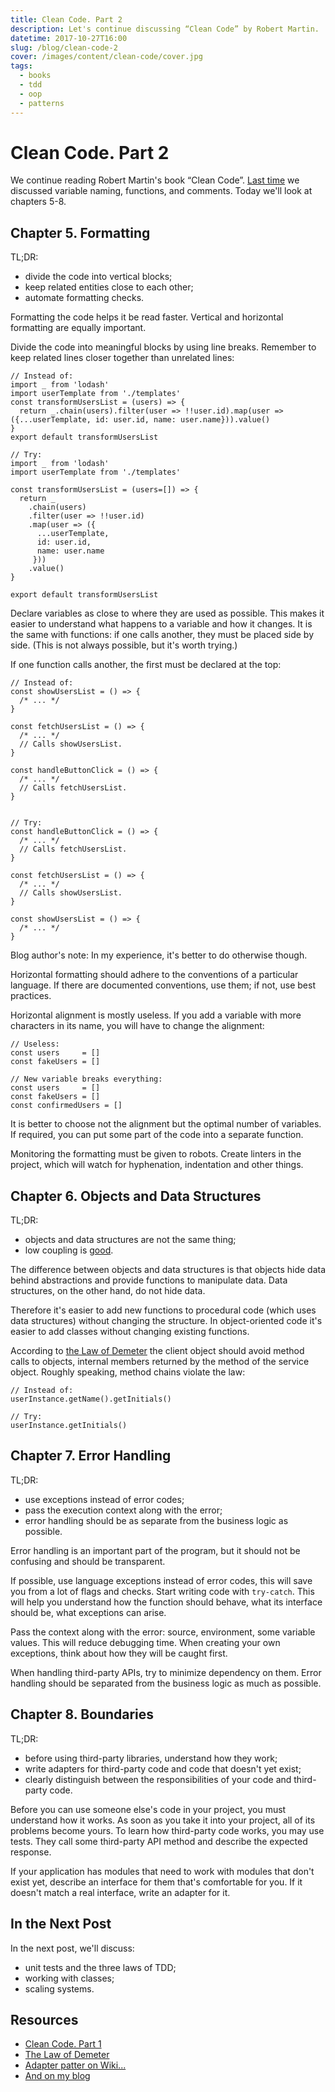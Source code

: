 ```yaml
---
title: Clean Code. Part 2
description: Let's continue discussing “Clean Code” by Robert Martin.
datetime: 2017-10-27T16:00
slug: /blog/clean-code-2
cover: /images/content/clean-code/cover.jpg
tags:
  - books
  - tdd
  - oop
  - patterns
---
```


# Clean Code. Part 2

We continue reading Robert Martin's book “Clean Code”. [Last time](/blog/clean-code/) we discussed variable naming, functions, and comments. Today we'll look at chapters 5-8.

## Chapter 5. Formatting

TL;DR:

- divide the code into vertical blocks;
- keep related entities close to each other;
- automate formatting checks.

Formatting the code helps it be read faster. Vertical and horizontal formatting are equally important.

Divide the code into meaningful blocks by using line breaks. Remember to keep related lines closer together than unrelated lines:

```
// Instead of:
import _ from 'lodash'
import userTemplate from './templates'
const transformUsersList = (users) => {
  return _.chain(users).filter(user => !!user.id).map(user => ({...userTemplate, id: user.id, name: user.name})).value()
}
export default transformUsersList

// Try:
import _ from 'lodash'
import userTemplate from './templates'

const transformUsersList = (users=[]) => {
  return _
    .chain(users)
    .filter(user => !!user.id)
    .map(user => ({
      ...userTemplate,
      id: user.id,
      name: user.name
     }))
    .value()
}

export default transformUsersList
```

Declare variables as close to where they are used as possible. This makes it easier to understand what happens to a variable and how it changes. It is the same with functions: if one calls another, they must be placed side by side. (This is not always possible, but it's worth trying.)

If one function calls another, the first must be declared at the top:

```
// Instead of:
const showUsersList = () => {
  /* ... */
}

const fetchUsersList = () => {
  /* ... */
  // Calls showUsersList.
}

const handleButtonClick = () => {
  /* ... */
  // Calls fetchUsersList.
}


// Try:
const handleButtonClick = () => {
  /* ... */
  // Calls fetchUsersList.
}

const fetchUsersList = () => {
  /* ... */
  // Calls showUsersList.
}

const showUsersList = () => {
  /* ... */
}
```

<SideNote>Blog author's note: In my experience, it's better to do otherwise though.</SideNote>

Horizontal formatting should adhere to the conventions of a particular language. If there are documented conventions, use them; if not, use best practices.

Horizontal alignment is mostly useless. If you add a variable with more characters in its name, you will have to change the alignment:

```
// Useless:
const users     = []
const fakeUsers = []

// New variable breaks everything:
const users     = []
const fakeUsers = []
const confirmedUsers = []
```

It is better to choose not the alignment but the optimal number of variables. If required, you can put some part of the code into a separate function.

Monitoring the formatting must be given to robots. Create linters in the project, which will watch for hyphenation, indentation and other things.

## Chapter 6. Objects and Data Structures

TL;DR:

- objects and data structures are not the same thing;
- low coupling is [good](https://en.wikipedia.org/wiki/Law_of_Demeter).

The difference between objects and data structures is that objects hide data behind abstractions and provide functions to manipulate data. Data structures, on the other hand, do not hide data.

Therefore it's easier to add new functions to procedural code (which uses data structures) without changing the structure. In object-oriented code it's easier to add classes without changing existing functions.

According to [the Law of Demeter](https://en.wikipedia.org/wiki/Law_of_Demeter) the client object should avoid method calls to objects, internal members returned by the method of the service object. Roughly speaking, method chains violate the law:

```
// Instead of:
userInstance.getName().getInitials()

// Try:
userInstance.getInitials()
```

## Chapter 7. Error Handling

TL;DR:

- use exceptions instead of error codes;
- pass the execution context along with the error;
- error handling should be as separate from the business logic as possible.

Error handling is an important part of the program, but it should not be confusing and should be transparent.

If possible, use language exceptions instead of error codes, this will save you from a lot of flags and checks. Start writing code with `try-catch`. This will help you understand how the function should behave, what its interface should be, what exceptions can arise.

Pass the context along with the error: source, environment, some variable values. This will reduce debugging time. When creating your own exceptions, think about how they will be caught first.

When handling third-party APIs, try to minimize dependency on them. Error handling should be separated from the business logic as much as possible.

## Chapter 8. Boundaries

TL;DR:

- before using third-party libraries, understand how they work;
- write adapters for third-party code and code that doesn't yet exist;
- clearly distinguish between the responsibilities of your code and third-party code.

Before you can use someone else's code in your project, you must understand how it works. As soon as you take it into your project, all of its problems become yours. To learn how third-party code works, you may use tests. They call some third-party API method and describe the expected response.

If your application has modules that need to work with modules that don't exist yet, describe an interface for them that's comfortable for you. If it doesn't match a real interface, write an adapter for it.

## In the Next Post

In the next post, we'll discuss:

- unit tests and the three laws of TDD;
- working with classes;
- scaling systems.

## Resources

- [Clean Code. Part 1](/blog/clean-code/)
- [The Law of Demeter](https://en.wikipedia.org/wiki/Law_of_Demeter)
- [Adapter patter on Wiki...](https://en.wikipedia.org/wiki/Adapter_pattern)
- [And on my blog](/blog/adapter-pattern/)

